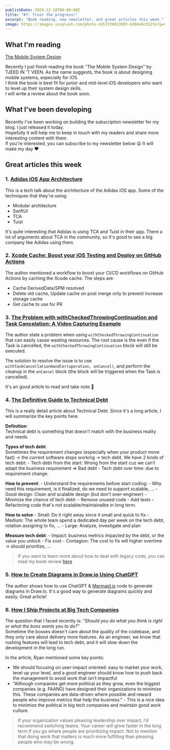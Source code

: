 ```yaml
---
publishDate: 2024-12-10T00:00:00Z
title: "#7: Trust the progress!"
excerpt: "Book reading, new newsletter, and great articles this week."
image: https://images.unsplash.com/photo-1453728013993-6d66e9c9123a?q=80&w=3540&auto=format&fit=crop&ixlib=rb-4.0.3&ixid=M3wxMjA3fDB8MHxwaG90by1wYWdlfHx8fGVufDB8fHx8fA%3D%3D
---
```



## What I'm reading

[The Mobile System Design](https://www.mobilesystemdesign.com/)

Recently I just finish reading the book "The Mobile System Design" by TJEED IN 'T VEEN. As the name suggests, the book is about designing mobile systems, especially for iOS.    
I think the book is best fit for junior and mid-level iOS developers who want to level up their system design skills.   
I will write a review about the book soon.

## What I've been developing

Recently I've been working on building the subscription newsletter for my blog. I just released it today.    
Hopefully it will help me to keep in touch with my readers and share more interesting content with them.    
If you're interested, you can subscribe to my newsletter below 😛 It will make my day ❤️

<SubscriptionCard/>

## Great articles this week

### 1. [Adidas iOS App Architecture](https://www.youtube.com/watch?v=F6ezwCB8Ti0)

This is a tech talk about the architecture of the Adidas iOS app. Some of the techniques that they're using:

- Modular architecture
- SwiftUI 
- TCA
- Tuist

It's quite interesting that Adidas is using TCA and Tuist in their app. There a lot of arguments about TCA in the community, so it's good to see a big company like Adidas using them.

### 2. [Xcode Cache: Boost your iOS Testing and Deploy on GitHub Actions](https://levelup.gitconnected.com/xcode-caching-boost-your-ci-cd-workflows-on-github-actions-e00a38c8dd40)

The author mentioned a workflow to boost your CI/CD workflows on GitHub Actions by caching the Xcode cache. The steps are:

- Cache DerivedData/SPM resolved
- Delete old cache, Update cache on post merge only to prevent increase storage cache
- Get cache to use for PR

### 3. [The Problem with withCheckedThrowingContinuation and Task Cancelation: A Video Capturing Example](https://ahmed-yamany.medium.com/the-problem-with-withcheckedthrowingcontinuation-and-task-cancelation-a-video-capturing-example-00557935a720)

The author state a problem when using `withCheckedThrowingContinuation` that can easily cause wasting resources. The root cause is the even if the Task is cancelled, the `withCheckedThrowingContinuation` block will still be executed.  

The solution to resolve the issue is to use `withTaskCancellationHandler(operation, onCancel)`, and perform the cleanup in the `onCancel` block (the block will be triggered when the Task is cancelled).   

It's an good article to read and take note 💪

### 4. [The Definitive Guide to Technical Debt](https://refactoring.fm/p/the-definitive-guide-to-manage-technical?utm_source=substack&utm_campaign=post_embed&utm_medium=web)

This is a really detail article about Technical Debt. Since it's a long article, I will summarize the key points here:

**Definition**:   
Technical debt is something that doesn't match with the business reality and needs.   

**Types of tech debt**:    
Sometimes the requirement changes (especially when your product move fast) → the current software stops working → tech debt. We have 2 kinds of tech debt:
    - Tech debt from the start: Wrong from the start cuz we can’t adapt the business requirement ⇒ Bad debt
    - Tech debt over time: due to requirement change.

**How to prevent**: 
    - Understand the requirements before start coding:
        - Why need this requirement, is it finalized, do we need to support scalable, …
    - Good design: Clean and scalable design (but don't over-engineer)
    - Minimize the chance of tech debt:
        - Remove unused code
        - Add tests
        - Refactoring code that's not scalable/maintainalbe in long term.

**How to solve**
    - Small: Do it right away since it small and quick to fix
    - Medium: The whole team spend a dedicated day per week on the tech debt, rotation assigning to fix, …
    - Large: Analyze, investigate and plan

**Measure tech debt**:
    - Impact: business metrics impacted by the debt, or the value you unlock
    - Fix cost
    - Contagion: The cost to fix will higher overtime → should prioritize, …

> If you want to learn more about how to deal with legacy code, you can read my book review [here](https://ericsspace.com/books/working-effectively-with-legacy-code/)

### 5. [How to Create Diagrams in Draw.io Using ChatGPT](https://medium.com/@thilina3001/how-to-create-diagrams-in-draw-io-using-chatgpt-e765f495640c)

The author shows how to use ChatGPT & [Mermaid.js](https://mermaid.js.org/) code to generate diagrams in Draw.io. It's a good way to generate diagrams quickly and easily. Great article!

### 6. [How I Ship Projects at Big Tech Companies](https://www.developing.dev/p/how-i-ship-projects-at-big-tech-companies)

The question that I faced recently is: *"Should you do what you think is right or what the boss wants you to do?"*    
Sometime the bosses doesn't care about the quality of the codebase, and they only care about delivery more features. As an engineer, we know that rushing features will lead to tech debt, and it will slow down the development in the long run.

In the article, Ryan mentioned some key points:

- We should focusing on user-impact oriented: easy to market your work, level up your level, and a good engineer should know how to push back the management to avoid work that isn’t impactful
- "Although companies get more political as they grow, even the biggest companies (e.g. FAANG) have designed their organizations to minimize this. These companies are data-driven where possible and reward people who improve metrics that help the business." - This is a nice idea to minimize the political in big tech companies and maintain good work culture.

> If your organization values pleasing leadership over impact, I’d recommend switching teams. Your career will grow faster in the long term if you go where people are prioritizing impact. Not to mention that doing work that matters is much more fulfilling than pleasing people who may be wrong.